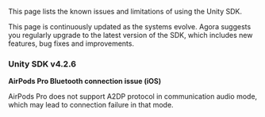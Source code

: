 <PlatformWrapper platform="unity">

This page lists the known issues and limitations of using the Unity SDK.

This page is continuously updated as the systems evolve. Agora suggests you regularly upgrade to the latest version of the SDK, which includes new features, bug fixes and improvements.

### Unity SDK v4.2.6

**AirPods Pro Bluetooth connection issue (iOS)**

AirPods Pro does not support A2DP protocol in communication audio mode, which may lead to connection failure in that mode.

</PlatformWrapper>
